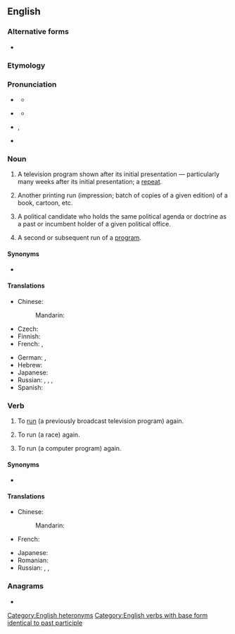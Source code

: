 {{also|re-run}}
==English==
{{wikipedia|dab=rerun (disambiguation)}}
{{wikipedia}}

===Alternative forms===
* {{l|en|re-run}}

===Etymology===
{{prefix|en|re|run}}

===Pronunciation===
* {{a|UK|noun}} {{IPA|en|/ˈɹiːɹʌn/}}
** {{audio|en|LL-Q1860 (eng)-Vealhurl-rerun (noun).wav |Audio (UK)}}
* {{a|verb}} {{IPA|en|/ɹiːˈɹʌn/}}
** {{audio|en|LL-Q1860 (eng)-Vealhurl-rerun (verb).wav |Audio (UK)}}
* {{a|US|noun}} {{IPA|en|/ˈɹiɹʌn/}}, {{a|verb}} {{IPA|en|/ɹiˈɹʌn/}}
* {{rhymes|en|ʌn}}

===Noun===
{{en-noun}}

# {{lb|en|American}} A television program shown after its initial presentation &mdash; particularly many weeks after its initial presentation; a [[repeat]].
#: {{ux|en|I'm not a fan of the new ''Simpsons'' episodes, but the old '''reruns''' have me in stitches, although I've seen them countless times.}}
# {{lb|en|publishing}} Another printing run (impression; batch of copies of a given edition) of a book, cartoon, etc.
# {{lb|en|political}} A political candidate who holds the same political agenda or doctrine as a past or incumbent holder of a given political office.
# {{lb|en|computing}} A second or subsequent run of a [[program]].
#: {{ux|en|Each '''rerun''' of the algorithm takes several minutes.}}

====Synonyms====
* {{sense|television program shown after its initial presentation}} {{l|en|repeat}}

====Translations====
{{trans-top|television program shown after its initial presentation}}
* Chinese:
*: Mandarin: {{t|cmn|重播|tr=chóngbō|sc=Hani}}
* Czech: {{t+|cs|repríza|f}}
* Finnish: {{t+|fi|uusinta}}
* French: {{t+|fr|rediffusion|f}}, {{t+|fr|reprise|f}}
{{trans-mid}}
* German: {{t|de|Wiederaufführung|f}}, {{t|de|Widerholung|f}}
* Hebrew: {{t|he|שידור חוזר|m|alt=שִׁדּוּר חוֹזֵר|tr=shidúr khozér}}
* Japanese: {{t|ja|再放送|tr=さいほうそう, saihōsō|sc=Jpan}}
* Russian: {{t|ru|повто́рный пока́з|m}}, {{t+|ru|повторе́ние|n}}, {{t+|ru|повто́р|m}}, {{t+|ru|ретрансля́ция|f}}
* Spanish: {{t+|es|reposición}}
{{trans-bottom}}

===Verb===
{{en-verb|reruns|rerunning|reran|rerun}}

# {{lb|en|transitive}} To [[run]] (a previously broadcast television program) again.
#: {{ux|en|They're still '''rerunning''' ''The Flintstones'' on this channel.}}
# {{lb|en|transitive}} To run (a race) again.
#: {{ux|en|'''rerun''' the marathon}}
# {{lb|en|transitive}} To run (a computer program) again.
#: {{ux|en|Restart the computer and '''rerun''' the installation.}}

====Synonyms====
* {{l|en|reair}}

====Translations====
{{trans-top|run (a television program) again}}
* Chinese:
*: Mandarin: {{t|cmn|重播|tr=chóngbō|sc=Hani}}
* French: {{t+|fr|rediffuser|f}}
{{trans-mid}}
* Japanese: {{t|ja|再放送|tr=さいほうそうする, saihōsō suru|alt=再放送する|sc=Jpan}}
* Romanian: {{t+|ro|relua}}
* Russian: {{t+|ru|ретрансли́ровать}}, {{t|ru|повторя́ть трансля́цию}}, {{t+|ru|повторя́ть}} {{qualifier|переда́чу}}
{{trans-bottom}}

{{trans-top|run (a race) again}}
{{trans-mid}}
{{trans-bottom}}

===Anagrams===
* {{anagrams|en|a=enrru|runer}}

[[Category:English heteronyms]]
[[Category:English verbs with base form identical to past participle]]